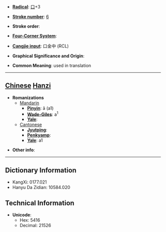 * '''[[Wiktionary:Chinese radical index| Radical]]''': [[Wiktionary:Chinese radical index 口|口]]+3

* '''[[Wiktionary:Chinese total strokes index|Stroke number]]''': [[Wiktionary:Chinese total strokes index 6|6]]

* '''Stroke order''': 

* '''[[Wiktionary:Chinese four corner index|Four-Corner System]]''': 

* '''[[Wiktionary:Chinese Cangjie index|Cangjie input]]''': 口金中 (RCL)

* '''Graphical Significance and Origin''': 

* '''Common Meaning''': used in translation

----

== [[Chinese]] [[Hanzi]] ==

* '''Romanizations'''
** [[Mandarin]]
*** '''[[Pinyin]]''': ā (a1)
*** '''[[Wade-Giles]]''': a<sup>1</sup>
*** '''[[Yale]]''': 
**[[Cantonese]]
***'''[[Jyutping]]''':
***'''[[Penkyamp]]''': 
***'''[[Yale]]''': a1

* '''Other info''': 

----

== Dictionary Information ==

* KangXi: 0177.021
* Hanyu Da Zidian: 10584.020

== Technical Information ==

* '''Unicode''':
** Hex: 5416
** Decimal: 21526